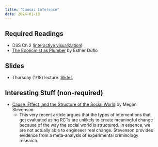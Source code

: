 ```yaml
---
title: "Causal Inference"
date: 2024-01-18
---
```



## Required Readings

- DSS Ch 2 ([interactive visualization](https://ellaudet.iq.harvard.edu/random_treatment))
- [The Economist as Plumber](/files/duflo-2017-the-economist-as-plumber.pdf) by Esther Duflo

## Slides

- Thursday (1/18) lecture: [Slides](/slides/01-intro.html)

## Interesting Stuff (non-required)

- [Cause, Effect, and the Structure of the Social World](/files/STEVENSON.pdf) by Megan Stevenson
  + This very recent article argues that the types of interventions that get evaluated using RCTs are unlikely to create meaningful change because of the way the social world is structured. In essence, we are not actually able to engineeer real change. Stevenson provides evidence from a meta-analysis of experimental criminology research.
